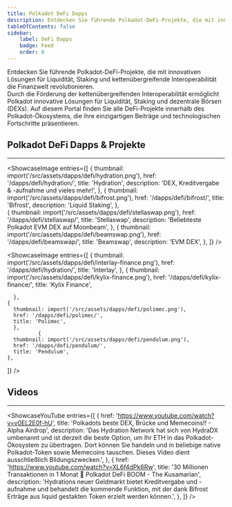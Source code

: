 ```yaml
---
title: Polkadot DeFi Dapps 
description: Entdecken Sie führende Polkadot-DeFi-Projekte, die mit innovativen Lösungen für Liquidität, Staking und kettenübergreifende Interoperabilität die Finanzwelt revolutionieren.
tableOfContents: false
sidebar: 
    label: DeFi Dapps
    badge: Feed
    order: 0
---
```



Entdecken Sie führende Polkadot-DeFi-Projekte, die mit innovativen Lösungen für Liquidität, Staking und kettenübergreifende Interoperabilität die Finanzwelt revolutionieren.  
Durch die Förderung der kettenübergreifenden Interoperabilität ermöglicht Polkadot innovative Lösungen für Liquidität, Staking und dezentrale Börsen (DEXs). Auf diesem Portal finden Sie alle DeFi-Projekte innerhalb des Polkadot-Ökosystems, die ihre einzigartigen Beiträge und technologischen Fortschritte präsentieren.

## Polkadot DeFi Dapps & Projekte
----------------
<ShowcaseImage
  entries={[
        {
      thumbnail: import('/src/assets/dapps/defi/hydration.png'),
      href: '/dapps/defi/hydration/',
      title: 'Hydration',
      description: 'DEX, Kreditvergabe & -aufnahme und vieles mehr!',
    },
                     {
      thumbnail: import('/src/assets/dapps/defi/bifrost.png'),
      href: '/dapps/defi/bifrost/',
      title: 'Bifrost',
      description: 'Liquid Staking',
      },  
    {
      thumbnail: import('/src/assets/dapps/defi/stellaswap.png'),
      href: '/dapps/defi/stellaswap/',
      title: 'Stellaswap',
      description: 'Beliebteste Polkadot EVM DEX auf Moonbeam',
      },
              {
      thumbnail: import('/src/assets/dapps/defi/beamswap.png'),
      href: '/dapps/defi/beamswap/',
      title: 'Beamswap',
      description: 'EVM DEX',
    },
  ]}
/>

<ShowcaseImage
  entries={[
        {
      thumbnail: import('/src/assets/dapps/defi/interlay-finance.png'),
      href: '/dapps/defi/hydration/',
      title: 'Interlay',
    },
                     {
      thumbnail: import('/src/assets/dapps/defi/kylix-finance.png'),
      href: '/dapps/defi/kylix-finance/',
      title: 'Kylix Finance',

      },  
    {
      thumbnail: import('/src/assets/dapps/defi/polimec.png'),
      href: '/dapps/defi/polimec/',
      title: 'Polimec',
      },
              {
      thumbnail: import('/src/assets/dapps/defi/pendulum.png'),
      href: '/dapps/defi/pendulum/',
      title: 'Pendulum',
    },
  ]}
/>

## Videos
----------------
<ShowcaseYouTube
  entries={[
    {
      href: 'https://www.youtube.com/watch?v=v0EL2E0f-hU',
      title: 'Polkadots beste DEX, Brücke und Memecoins!! - Alpha Airdrop',
      description: 'Das Hydration Network hat sich von HydraDX umbenannt und ist derzeit die beste Option, um Ihr ETH in das Polkadot-Ökosystem zu übertragen. Dort können Sie handeln und in beliebige native Polkadot-Token sowie Memecoins tauschen. Dieses Video dient ausschließlich Bildungszwecken.',
    },
    {
      href: 'https://www.youtube.com/watch?v=XL6f4dPk6Rw',
      title: '30 Millionen Transaktionen in 1 Monat 🚀 Polkadot DeFi BOOM - The Kusamarian',
      description: 'Hydrations neuer Geldmarkt bietet Kreditvergabe und -aufnahme und behandelt die kommende Funktion, mit der dank Bifrost Erträge aus liquid gestakten Token erzielt werden können.',
    },
  ]}
/>
